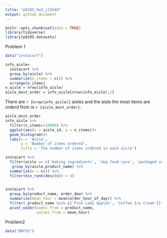 ```yaml
---
title: "p8105_hw3_jl5549"
output: github_document
---
```


```r
knitr::opts_chunk$set(echo = TRUE)
library(tidyverse)
library(p8105.datasets)
```

Problem 1

```r
data("instacart")
```

```r
info_aisle= 
  instacart %>% 
  group_by(aisle) %>%
  summarize(n_items = n()) %>% 
  arrange(n_items)
n_aisle = nrow(info_aisle)
aisle_most_order = info_aisle[nrow(info_aisle),1]
```
There are `r {nrow(info_aisle)}` aisles and the aisle the most items are orderd from is `r {aisle_most_order}`.
```r
aisle_most_order
info_aisle %>% 
  filter(n_items<=10000) %>% 
  ggplot(aes(x = aisle_id, y = n_items))+
  geom_histogram()+
  labs(x = 'Aisle',
       y = 'Number of items ordered',
       title = 'The number of items ordered in each aisle')
```

```r
instacart %>%
  filter(aisle == c('baking ingredients', 'dog food care', 'packaged vegetables fruits')) %>%
   group_by(aisle,product_name) %>%  
  summarize(n = n()) %>% 
  filter(min_rank(desc(n)) < 4) 
 
```

```r
instacart %>%
  group_by(product_name, order_dow) %>% 
  summarize(mean_hour = mean(order_hour_of_day)) %>% 
  filter( product_name %in% c('Pink Lady Apples', 'Coffee Ice Cream')) %>%
  pivot_wider(names_from = product_name,
              values_from = mean_hour)

```

Problem2 
```r
data("BRFSS")
```

